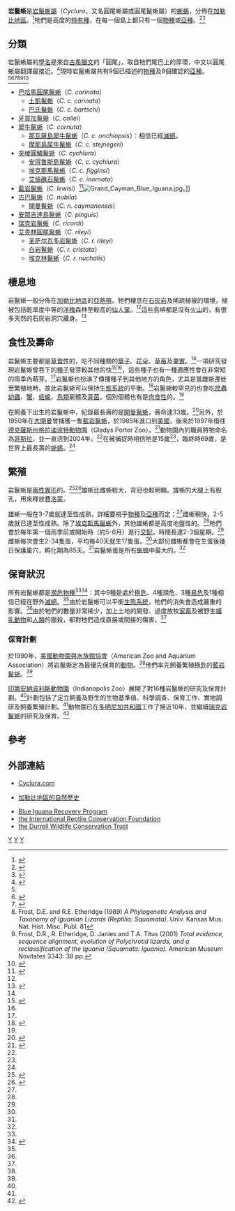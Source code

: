 {{Automatic taxobox
| taxon = Cyclura
| authority = [[Richard_Harlan|Harlan]], 1825
| name = 岩鬣蜥屬
| image = Boston-Rhino-Iguana.jpg
| image_caption = [[犀牛鬣蜥|犀牛鬣蜥]]
| subdivision_ranks = [[種|種]]
| subdivision = 參見內文
}}

'''岩鬣蜥'''是[[岩鬣蜥屬|岩鬣蜥屬]]（''Cyclura''，又名圓尾蜥屬或圓尾鬣蜥屬）的[[蜥蜴|蜥蜴]]，分佈在[[加勒比地區|加勒比地區]]。<ref name="Dayhuff">{{Cite journal en|last=Dayhuff|first=Becky|title=Rock Iguanas of the Caribbean|journal=All at Sea Magazine|date=2006-02-01|url=http://www.allatsea.net/specificissueeditorial.php?featureid=660|access-date=2009-08-24|archive-date=2020-04-07|archive-url=https://web.archive.org/web/20200407012732/http://www.allatsea.net/specificissueeditorial.php?featureid=660|dead-url=yes}}</ref>牠們是高度的[[特有種|特有種]]，在每一個島上都只有一個[[物種|物種]]或[[亞種|亞種]]。<ref name="Malone">{{cite book en|last=Malone|first=Catherine|last2=Davis|first2=Scott|chapter=Genetic Contributions to Caribbean Iguana Conservation|title= Iguanas: Biology and Conservation|publisher=University of California Press|pages=45–57|year=2004|isbn=9780520238541}}</ref><ref name="herp">{{cite journal en|last=Blair |first=David |title=West Indian Iguanas of The Genus ''Cyclura'' Their Current Status in the Wild, Conservation Priorities and Efforts to Breed Them in Captivity |journal=Northern California Herpetological Society Special Publication |volume=SE |number=6 |pages=55–56 |year=1991 |url=http://images.cyclura.com/download/pdf/WestIndianRockIguanas.PDF |format=PDF |deadurl=yes |archiveurl=https://web.archive.org/web/20080411062032/http://images.cyclura.com/download/pdf/WestIndianRockIguanas.PDF |archivedate=2008-04-11 }}</ref>

==分類==
岩鬣蜥屬的[[學名|學名]]是來自[[古希臘文|古希臘文]]的「圓尾」，取自牠們尾巴上的厚環，中文以圓尾蜥屬翻譯最接近。<ref name="Sanchez">{{Cite web|last=Sanchez|first=Alejandro|title=Family Iguanidae: Iguanas and Their Kin|work=Father Sanchez's Web Site of West Indian Natural History Diapsids I: Introduction; Lizards|publisher=Kingsnake.com|url=http://www.kingsnake.com/westindian/metazoa10.html|accessdate=2007-11-26|archive-date=2010-04-21|archive-url=https://web.archive.org/web/20100421151958/http://www.kingsnake.com/westindian/metazoa10.html|dead-url=no}}</ref>現時岩鬣蜥屬共有9個已描述的[[物種|物種]]及8個確認的[[亞種|亞種]]。<ref name="Malone"/><ref name="itis">{{cite web|title=''Cyclura'': Harlan, 1825|work=Integrated Taxonomic Information System|year=2001|url=http://www.itis.gov/servlet/SingleRpt/SingleRpt?search_topic=TSN&search_value=173917|accessdate=2007-10-07|archive-date=2020-10-31|archive-url=https://web.archive.org/web/20201031052023/https://www.itis.gov/servlet/SingleRpt/SingleRpt?search_topic=TSN&search_value=173917|dead-url=no}}</ref><ref name="Schwartz">{{cite journal en|last=Schwartz|first= A.|last2=Carey|first2=M.|title=Systematics and evolution in the West Indian iguanid genus ''Cyclura''|work=Studies on the Fauna of Curaçao and Other Caribbean Islands|volume=173|pages=15–97|year=1977}}</ref><ref>Frost, D.E. and R.E. Etheridge (1989) ''A Phylogenetic Analysis and Taxonomy of Iguanian Lizards (Reptilia: Squamata)''. Univ. Kansas Mus. Nat. Hist. Misc. Publ. 81</ref><ref>Frost, D.R., R. Etheridge, D. Janies and T.A. Titus (2001) ''Total evidence, sequence alignment, evolution of Polychrotid lizards, and a reclassification of the Iguania (Squamata: Iguania).'' American Museum Novitates 3343: 38 pp.</ref><ref name="Hollingsworth">{{cite book en|last=Hollingsworth|first=Bradford D.|title=The Evolution of Iguanas: An Overview of Relationships and a Checklist of Species|work=Iguanas: Biology and Conservation|publisher=University of California Press|pages=35–39|year=2004|isbn=9780520238541}}</ref>

* [[巴哈馬圓尾鬣蜥|巴哈馬圓尾鬣蜥]]（''C. carinata''）
** [[土凱鬣蜥|土凱鬣蜥]]（''C. c. carinata''）
** [[巴氏鬣蜥|巴氏鬣蜥]]（''C. c. bartschi''）
* [[牙買加鬣蜥|牙買加鬣蜥]]（''C. collei''）
* [[犀牛鬣蜥|犀牛鬣蜥]]（''C. cornuta''）
** [[那瓦薩島犀牛鬣蜥|那瓦薩島犀牛鬣蜥]]（''C. c. onchiopsis''）：相信已經[[滅絕|滅絕]]。
** [[摩那島犀牛鬣蜥|摩那島犀牛鬣蜥]]（''C. c. stejnegeri''）
* [[突棱圓鱗鬣蜥|突棱圓鱗鬣蜥]]（''C. cychlura''）
** [[安得鲁斯島鬣蜥|安得鲁斯島鬣蜥]]（''C. c. cychlura''）
** [[埃克斯馬鬣蜥|埃克斯馬鬣蜥]]（''C. c. figginsi''）
** [[艾倫礁石鬣蜥|艾倫礁石鬣蜥]]（''C. c. inornata''）
* [[藍岩鬣蜥|藍岩鬣蜥]]（''C. lewisi''）<ref name="taxo">{{cite journal en|last=Burton |first=Frederic |title=Taxonomic Status of the Grand Cayman Blue Iguana |journal=Caribbean Journal of Science |volume=8 |number=1 |pages=198–203 |year=2004 |url=http://www.caribjsci.org/aug04/40_198-203.pdf |format=PDF |accessdate=2007-09-16 |deadurl=yes |archiveurl=https://web.archive.org/web/20071025221037/http://www.caribjsci.org/aug04/40_198-203.pdf |archivedate=2007-10-25 }}</ref>[[Image:Grand_Cayman_Blue_Iguana.jpg|thumb]]。]]
* [[古巴鬣蜥|古巴鬣蜥]]（''C. nubila''）
** [[開曼鬣蜥|開曼鬣蜥]]（''C. n. caymanensis''）
* [[安那吉達島鬣蜥|安那吉達島鬣蜥]]（''C. pinguis''）
* [[瑞克岩鬣蜥|瑞克岩鬣蜥]]（''C. ricordi''）
* [[艾克林圓尾鬣蜥|艾克林圓尾鬣蜥]]（''C. rileyi''）
** [[圣萨尔瓦多岩鬣蜥|圣萨尔瓦多岩鬣蜥]]（''C. r. rileyi''）
** [[白岩鬣蜥|白岩鬣蜥]]（''C. r. cristata''）
** [[埃克林鬣蜥|埃克林鬣蜥]]（''C. r. nuchalis''）

==棲息地==
岩鬣蜥一般分佈在[[加勒比地區|加勒比地區]]的[[亞熱帶|亞熱帶]]。牠們棲息在[[石灰岩|石灰岩]]及稀疏植被的環境，植被包括乾旱度中等的[[洋槐|洋槐]]森林至較高的[[仙人掌|仙人掌]]。<ref name="Knapp"/>這些島嶼都是沒有[[火山|火山]]的，有很多天然的石灰岩洞穴藏身。<ref name="Knapp">{{cite book en|last=Knapp|first=Charles R.|last2=Hudson|first2=Richard D.|chapter=Translocation Strategies as a Conservation Tool for West Indian Iguanas|title=Iguanas: Biology and Conservation|publisher=University of California Press|pages=199–209|year=2004|isbn=9780520238541}}</ref>

==食性及壽命==
岩鬣蜥主要都是[[草食性|草食性]]的，吃不同種類的[[葉子|葉子]]、[[花朵|花朵]]、[[草莓|草莓]]及[[果實|果實]]。<ref name="herp"/>一項研究發現岩鬣蜥曾吞下的[[種子|種子]]發芽較其他的快<ref name="Derr">{{Citation|last=Derr|first=Mark|title=In Caribbean, Endangered Iguanas Get Their Day|newspaper=New York Times Science Section|date=2000-10-10}}</ref><ref name="alberts"/>，這些種子也有一種適應性會在非常短的雨季內萌芽。<ref name="alberts"/>岩鬣蜥也扮演了傳播種子到其他地方的角色，尤其是當雌蜥遷徙至繁殖地時。故此岩鬣蜥可以保持[[生態系統|生態系統]]的平衡。<ref name="alberts">{{cite book en|author=Allison Alberts, Jeffrey Lemm, Tandora Grant & Lori Jackintell|chapter=Testing the Utility of Headstarting as a Conservation Strategy for West Indian Iguanas|title=Iguanas: Biology and Conservation|publisher=University of California Press|pages=210|year=2004|isbn=9780520238541}}</ref>岩鬣蜥較罕見的也會吃[[昆蟲|昆蟲]][[幼蟲|幼蟲]]、[[蟹|蟹]]、[[蛞蝓|蛞蝓]]、[[鳥類|鳥類]]屍體及[[真菌|真菌]]。個別個體也有是[[肉食性|肉食性]]的。<ref name="herp"/>

在飼養下出生的岩鬣蜥中，紀錄最長壽的是[[開曼鬣蜥|開曼鬣蜥]]，壽命達33歲。<ref name="iverson">{{cite book en|author=John Iverson, Geoffrey Smith & Lynne Pieper|chapter=Factors Affecting Long-Term Growth of the Allen Cays Rock Iguana in the Bahamas|title=Iguanas: Biology and Conservation|publisher=University of California Press|pages=184|year=2004|isbn=9780520238541}}</ref>另外，於1950年在[[大開曼|大開曼]]曾捕獲一隻[[藍岩鬣蜥|藍岩鬣蜥]]，於1985年進口到[[美國|美國]]，後來於1997年借往[[德克薩斯州|德克薩斯州]][[格拉迪波特動物園|格拉迪波特動物園]]（Gladys Porter Zoo）。<ref name="godzilla">
{{Cite journal en|last=Adams |first=Colette |title=Obituary |journal=Iguana Specialist Group Newsletter |volume=7 |issue=1 |pages=2 |date=2004-05-26 |url=http://www.iucn-isg.org/newsletters/pdf/ISG_News_7(1).pdf |format=PDF |deadurl=yes |archiveurl=https://web.archive.org/web/20070812113015/http://www.iucn-isg.org/newsletters/pdf/ISG_News_7%281%29.pdf |archivedate=2007-08-12 }}</ref>動物園內的職員將牠命名為[[哥斯拉|哥斯拉]]，並一直活到2004年。<ref name="godzilla"/>在被捕捉時相信牠是15歲<ref name="godzilla"/>，臨終時69歲，是世界上最長壽的[[蜥蜴|蜥蜴]]。<ref name="godzilla"/>

==繁殖==
岩鬣蜥是[[兩性異形|兩性異形]]的。<ref name="devosjoli">{{Cite book en|last=De Vosjoli|first=Phillipe|coauthors=David Blair|title=The Green Iguana Manual|url=https://archive.org/details/greeniguanamanua00phil|publisher=Advanced Vivarium Systems|year=1992|location=Escondido, California|isbn=74886904040}}</ref><ref name="Martins">{{cite book en|last=Martins|first=Emilia P.|last2=Lacy|first2=Kathryn|chapter=Behavior and Ecology of Rock Iguanas,I: Evidence for an Appeasement Display|title=Iguanas: Biology and Conservation|publisher=University of California Press|pages=98–108|year=2004|isbn=9780520238541}}</ref>雄蜥比雌蜥較大，背冠也較明顯。雄蜥的大腿上有股孔，用來釋放[[費洛蒙|費洛蒙]]。

雄蜥一般在3-7歲就達至性成熟，詳細要視乎[[物種|物種]]及[[亞種|亞種]]而定；<ref name="devosjoli"/>雌蜥稍快，2-5歲就已達至性成熟。除了[[埃克斯馬鬣蜥|埃克斯馬鬣蜥]]外，其他雄蜥都是高度地盤性的。<ref name="devosjoli"/>牠們會於每年第一個雨季前或開始時（約5-6月）進行[[交配|交配]]，時間長達2-3個星期。<ref name="devosjoli"/>雌蜥每次會生2-34隻蛋，平均每40天就生17隻蛋。<ref name="devosjoli"/>大部份雌蜥都會在生蛋後幾日保護巢穴，孵化期為85天。<ref name="devosjoli"/>岩鬣蜥蛋是所有[[蜥蜴|蜥蜴]]中最大的。<ref name="devosjoli"/>

==保育狀況==
所有岩鬣蜥都是[[瀕危物種|瀕危物種]]<ref name="alberts"/><ref name="zoorole">{{cite book en|last=Hudson|first=Richard D.|last2=Alberts|first2=Allison C.|chapter=The Role of Zoos in the Conservation of West Indian Iguanas|title=Iguanas: Biology and Conservation|publisher=University of California Press|pages=274–89|year=2004|isbn=9780520238541}}</ref>：其中9種是處於[[極危|極危]]、4種瀕危、3種[[易危|易危]]及1種相信已經在野外[[滅絕|滅絕]]。<ref name="Malone"/>由於岩鬣蜥可以平衡[[生態系統|生態系統]]，牠們的消失會造成嚴重的影響。<ref name="alberts"/>由於牠們的數量非常稀少，加上土地的開發、過度放牧[[家畜|家畜]]及被野生[[哺乳動物|哺乳動物]]和[[人類|人類]]的獵殺，都對牠們造成直接或間接的傷害。<ref name="Malone"/>

===保育計劃===
於1990年，[[美國動物園與水族館協會|美國動物園與水族館協會]]（American Zoo and Aquarium Association）將岩鬣蜥定為最優先保育的[[動物|動物]]。<ref name="zoorole"/>他們率先飼養繁殖[[極危|極危]]的[[藍岩鬣蜥|藍岩鬣蜥]]。<ref name="zoorole"/>

[[印第安納波利斯動物園|印第安納波利斯動物園]]（Indianapolis Zoo）展開了對16種岩鬣蜥的研究及保育計劃。<ref name="zoorole"/>計劃包括了定立飼養及野生的生物基準值、科學調查、保育工作、實地調研及飼養繁殖計劃。<ref name="zoorole"/>動物園已在[[多明尼加共和國|多明尼加共和國]]工作了接近10年，並繼續[[瑞克岩鬣蜥|瑞克岩鬣蜥]]的研究及保育。<ref name="indy"> {{Cite web|last=Wyatt, III |first=John E. |title=Indianapolis Zoo Conducts Ricord’s Iguana Field Research |work=Project Iguana |publisher=Indianapolis Zoo |year=2003 |url=http://www.indyzoo.com/content.aspx?cid=351 |accessdate=2007-10-04 |deadurl=yes |archiveurl=https://web.archive.org/web/20080206075102/http://www.indyzoo.com/content.aspx?cid=351 |archivedate=2008-02-06 }}</ref>

==參考==
{{reflist}}

==外部連結==
{{Commonscat|Cyclura}}
* [http://www.cyclura.com/ Cyclura.com] {{Wayback|url=http://www.cyclura.com/ |date=20210224032117 }}
* {{en}}[http://www.kingsnake.com/westindian/metazoa10.html 加勒比地區的自然歷史] {{Wayback|url=http://www.kingsnake.com/westindian/metazoa10.html |date=20100421151958 }}
* [https://web.archive.org/web/20100403085530/http://www.blueiguana.ky/ Blue Iguana Recovery Program]
* [http://www.ircf.org the International Reptile Conservation Foundation] {{Wayback|url=http://www.ircf.org/ |date=20201109232512 }}
* [http://www.durrell.org the Durrell Wildlife Conservation Trust] {{Wayback|url=http://www.durrell.org/ |date=20201217224151 }}
{{Taxonbar}}
[[Category:1825年描述的分类群|Y]]
[[Category:美洲鬣蜥科|Y]]
[[Category:岩鬣蜥屬|Y]]